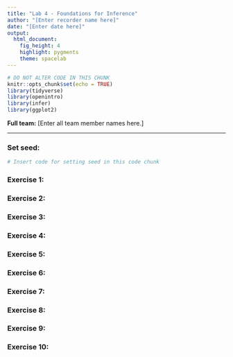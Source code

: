 ```yaml
---
title: "Lab 4 - Foundations for Inference"
author: "[Enter recorder name here]"
date: "[Enter date here]"
output: 
  html_document: 
    fig_height: 4
    highlight: pygments
    theme: spacelab
---
```


```r
# DO NOT ALTER CODE IN THIS CHUNK
knitr::opts_chunk$set(echo = TRUE)
library(tidyverse)
library(openintro)
library(infer)
library(ggplot2)
```

**Full team:** [Enter all team member names here.]

* * *
### Set seed:
```r
# Insert code for setting seed in this code chunk
```

### Exercise 1: 

### Exercise 2: 

### Exercise 3: 

### Exercise 4: 

### Exercise 5:

### Exercise 6:

### Exercise 7:

### Exercise 8:

### Exercise 9:

### Exercise 10:

